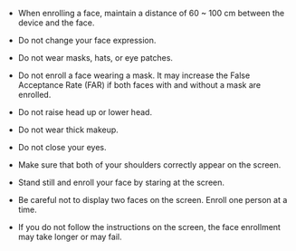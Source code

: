 * When enrolling a face, maintain a distance of 60 ~ 100 cm between the device and the face.

* Do not change your face expression.

* Do not wear masks, hats, or eye patches.

* Do not enroll a face wearing a mask. It may increase the False Acceptance Rate (FAR) if both faces with and without a mask are enrolled.

* Do not raise head up or lower head.

* Do not wear thick makeup.

* Do not close your eyes.

* Make sure that both of your shoulders correctly appear on the screen.

* Stand still and enroll your face by staring at the screen.

* Be careful not to display two faces on the screen. Enroll one person at a time.

* If you do not follow the instructions on the screen, the face enrollment may take longer or may fail.